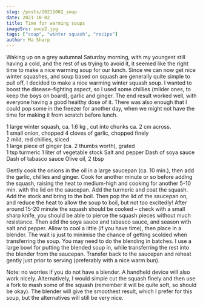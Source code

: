 ```yaml
---
slug: /posts/20211002_soup
date: 2021-10-02
title: Time for warming soups
imageSrc: soup2.jpg
tags: ["soup", "winter squash", "recipe"]
author: Ma Sharp
---
```

Waking up on a grey autumnal Saturday morning, with my youngest still having a cold, and the rest of us trying to avoid it, it seemed like the right time to make a nice warming soup for our lunch. Since we can now get nice winter squashes, and soup based on squash are generally quite simple to pull off, I decided to make a nice warming winter squash soup. I wanted to boost the disease-fighting aspect, so I used some chillies (milder ones, to keep the boys on board), garlic and ginger. The end result worked well, with everyone having a good healthy dose of it. There was also enough that I could pop some in the freezer for another day, when we might not have the time for making it from scratch before lunch. 

1 large winter squash, ca. 1.6 kg , cut into chunks ca. 2 cm across.  
1 small onion, chopped 
4 cloves of garlic, chopped finely  
2 mild, red chillies, sliced  
1 large piece of ginger (ca. 2 thumbs worth), grated  
1 tsp turmeric 
1 liter of vegetable stock 
Salt and pepper 
Dash of soya sauce 
Dash of  tabasco sauce 
Olive oil, 2 tbsp 

Gently cook the onions in the oil in a large saucepan (ca. 10 min.), then add the garlic, chillies and ginger. Cook for another minute or so before adding the squash, raising the heat to medium-high and cooking for another 5-10 min. with the lid on the saucepan. Add the turmeric and coat the squash. Add the stock and bring to the boil. Then pop the lid of the saucepan on, and reduce the heat to allow the soup to boil, but not too excitedly! After around 15-20 minute the squash should be cooked – check with a small sharp knife, you should be able to pierce the squash pieces without much resistance. Then add the soya sauce and tabasco sauce, and season with salt and pepper. Allow to cool a little (if you have time), then place in a blender. The wait is just to minimise the chance of getting scolded when transferring the soup. You may need to do the blending in batches. I use a large bowl for putting the blended soup in, while transferring the rest into the blender from the saucepan. Transfer back to the saucepan and reheat gently just prior to serving (preferably with a nice warm bun).

Note: no worries if you do not have a blender. A handheld device will also work nicely. Alternatively, I would simple cut the squash finely and then use a fork to mash some of the squash (remember it will be quite soft, so should be okay). The blender will give the smoothest result, which I prefer for this soup, but the alternatives will still be very nice.